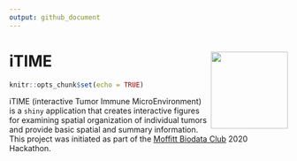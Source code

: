 ```yaml
---
output: github_document
---
```


<!-- README.md is generated from README.Rmd. Please edit that file -->

# iTIME <img src="figures/hex.png" align="right" height="139" />

```r
knitr::opts_chunk$set(echo = TRUE)
```

iTIME (interactive Tumor Immune MicroEnvironment) is a `shiny` application that creates interactive figures for examining spatial organization of individual tumors and provide basic spatial and summary information. This project was initiated as part of the [Moffitt Biodata Club](https://www.biodataclub.org/) 2020 Hackathon. 

